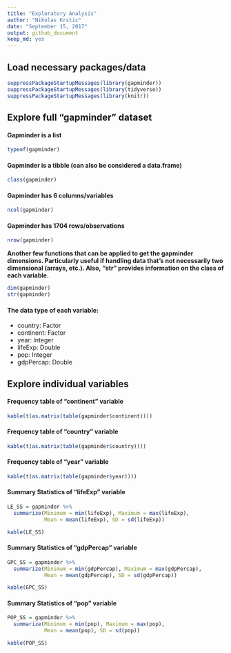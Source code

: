 ```yaml
---
title: "Exploratory Analysis"
author: "Nikolas Krstic"
date: "September 15, 2017"
output: github_document
keep_md: yes
---
```


## Load necessary packages/data

```r
suppressPackageStartupMessages(library(gapminder))
suppressPackageStartupMessages(library(tidyverse))
suppressPackageStartupMessages(library(knitr))
```


## Explore full "gapminder" dataset


#### Gapminder is a list
```r
typeof(gapminder)
```

#### Gapminder is a tibble (can also be considered a data.frame)
```r
class(gapminder)
```

#### Gapminder has 6 columns/variables
```r
ncol(gapminder)
```

#### Gapminder has 1704 rows/observations
```r
nrow(gapminder)
```

__Another few functions that can be applied to get the gapminder dimensions. Particularly useful if handling data that's not necessarily two dimensional (arrays, etc.). Also, "str" provides information on the class of each variable.__
```r
dim(gapminder)
str(gapminder)
```

#### The data type of each variable:

* country: Factor
* continent: Factor
* year: Integer
* lifeExp: Double
* pop: Integer
* gdpPercap: Double


## Explore individual variables

#### Frequency table of "continent" variable
```r
kable(t(as.matrix(table(gapminder$continent))))
```


#### Frequency table of "country" variable
```r
kable(t(as.matrix(table(gapminder$country))))
```

#### Frequency table of "year" variable
```r
kable(t(as.matrix(table(gapminder$year))))
```

#### Summary Statistics of "lifeExp" variable
```r
LE_SS = gapminder %>%
  summarize(Minimum = min(lifeExp), Maximum = max(lifeExp),
            Mean = mean(lifeExp), SD = sd(lifeExp))

kable(LE_SS)
```


#### Summary Statistics of "gdpPercap" variable
```r
GPC_SS = gapminder %>%
  summarize(Minimum = min(gdpPercap), Maximum = max(gdpPercap),
            Mean = mean(gdpPercap), SD = sd(gdpPercap))

kable(GPC_SS)
```


#### Summary Statistics of "pop" variable
```r
POP_SS = gapminder %>%
  summarize(Minimum = min(pop), Maximum = max(pop),
            Mean = mean(pop), SD = sd(pop))

kable(POP_SS)
```



